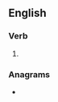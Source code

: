 ==English==

===Verb===
{{head|en|verb form}}

# {{en-third-person singular of|begrudge}}

===Anagrams===
* {{l|en|debuggers}}